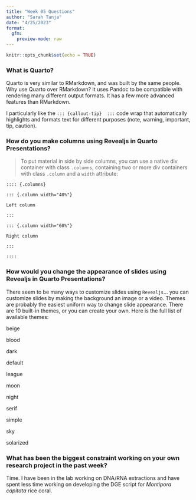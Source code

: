 ```yaml
---
title: "Week 05 Questions"
author: "Sarah Tanja"
date: "4/25/2023"
format: 
  gfm:
    preview-mode: raw
---
```


```r
knitr::opts_chunk$set(echo = TRUE)
```

### What is Quarto?

Quarto is very similar to RMarkdown, and was built by the same people. Why use Quarto over RMarkdown? It uses Pandoc to be compatible with rendering many different output formats. It has a few more advanced features than RMarkdown.

::: {.callout-tip}  
I particularly like the `::: {callout-tip}  :::` code wrap that automatically highlights and formats text for different purposes (note, warning, important, tip, caution). 
:::

### How do you make columns using Revealjs in Quarto Presentations?

> To put material in side by side columns, you can use a native div container with class `.columns`, containing two or more div containers with class `.column` and a `width` attribute:

    :::: {.columns}

    ::: {.column width="40%"}

    Left column

    :::

    ::: {.column width="60%"}

    Right column

    :::

    ::::

### How would you change the appearance of slides using Revealjs in Quarto Presentations?

There seem to be many ways to customize slides using `Revealjs`... you can customize slides by making the background an image or a video. Themes are probably the easiest uniform way to change slide appearance. There are 10 built-in themes, or you can create your own. Here is the full list of available themes:

beige

blood

dark

default

league

moon

night

serif

simple

sky

solarized

### What has been the biggest constraint working on your own research project in the past week?

Time. I have been in the lab working on DNA/RNA extractions and have spent less time working on developing the DGE script for *Montipora capitata* rice coral.
